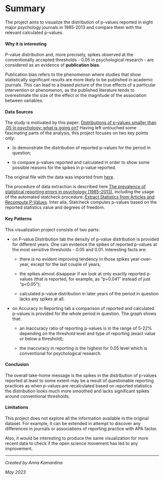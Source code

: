 # Summary

The project aims to visualize the distribution of p-values reported in eight major psychology journals in 1985-2013 and compare them with the relevant calculated p-values.

#### Why it is interesting

P-value distribution and, more precisely, spikes observed at the conventionally accepted thresholds - 0.05 in psychological research - are considered as an evidence of **publication bias**.

Publication bias refers to the phenomenon where studies that show statistically significant results are more likely to be published in academic journals. This can lead to a biased picture of the true effects of a particular intervention or phenomenon, as the published literature tends to overestimate the size of the effect or the magnitude of the association between variables.

#### Data Sources

The study is motivated by this paper: [Distributions of p-values smaller than .05 in psychology: what is going on?](https://www.ncbi.nlm.nih.gov/pmc/articles/PMC4830257/) Having left untouched some fascinating parts of the analysis, this project focuses on two key points only:

-   to demonstrate the distribution of reported p-values for the period in question;

-   to compare p-values reported and calculated in order to show some possible reasons for the spikes in p-value reported.

The original file with the data was imported from [here](https://osf.io/gdr4q).

The procedure of data extraction is described here [The prevalence of statistical reporting errors in psychology (1985--2013)](https://www.ncbi.nlm.nih.gov/pmc/articles/PMC5101263/), including the usage of the automated statcheck procedure: [Extract Statistics from Articles and Recompute P-Values](https://CRAN.R-project.org/package=statcheck). Inter alia, Statcheck computes p-values based on the reported statistics value and degrees of freedom.

#### Key Patterns

This visualization project consists of two parts:

-   on P-value Distribution tab the density of p-value distribution is provided for different years. One can evidence the spikes of reported p-values at the most sensitive thresholds - 0.05 and 0.01. Interesting facts are:

    -   there is no evident improving tendency in those spikes year-over-year, except for the last couple of years;

    -   the spikes almost disappear if we look at only exactly reported p-values (that is reported, for example, as "p=0.041" instead of just "p\<0.05");

    -   calculated p-value distribution in later years of the period in question lacks any spikes at all.

-   on Accuracy in Reporting tab a comparison of reported and calculated p-values is provided for the whole period in question. The graph shows that:

    -   an inaccuracy ratio of reporting p-values is in the range of 5-22% depending on the threshold level and type of reporting (exact value or below a threshold);

    -   the inaccuracy in reporting is the highest for 0.05 level which is conventional for psychological research.

#### Conclusion

The overall take-home message is the spikes in the distribution of p-values reported at least to some extent may be a result of questionable reporting practices as when p-values are recalculated based on reported statistics the distribution looks much more smoothed and lacks significant spikes around conventional thresholds.

#### Limitations

This project does not explore all the information available in the original dataset. For example, it can be extended in attempt to discover any differences in journals or associations of reporting practice with APA factor.

Also, it would be interesting to produce the same visualization for more recent data to check if the open science movement has led to any improvement.

------------------------------------------------------------------------

*Created by Anna Kamardina*

*May 2023*
